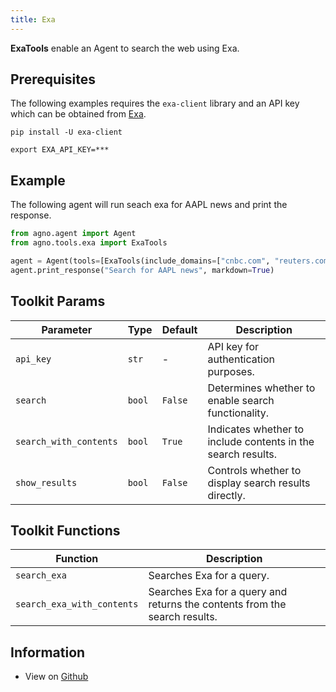 ```yaml
---
title: Exa
---
```


**ExaTools** enable an Agent to search the web using Exa.

## Prerequisites

The following examples requires the `exa-client` library and an API key which can be obtained from [Exa](https://exa.ai).

```shell
pip install -U exa-client
```

```shell
export EXA_API_KEY=***
```

## Example

The following agent will run seach exa for AAPL news and print the response.

```python cookbook/tools/exa_tools.py
from agno.agent import Agent
from agno.tools.exa import ExaTools

agent = Agent(tools=[ExaTools(include_domains=["cnbc.com", "reuters.com", "bloomberg.com"])], show_tool_calls=True)
agent.print_response("Search for AAPL news", markdown=True)
```

## Toolkit Params

| Parameter | Type | Default | Description |
|-----------|------|---------|-------------|
| `api_key` | `str` | - | API key for authentication purposes. |
| `search` | `bool` | `False` | Determines whether to enable search functionality. |
| `search_with_contents` | `bool` | `True` | Indicates whether to include contents in the search results. |
| `show_results` | `bool` | `False` | Controls whether to display search results directly. |

## Toolkit Functions

| Function | Description |
|----------|-------------|
| `search_exa` | Searches Exa for a query. |
| `search_exa_with_contents` | Searches Exa for a query and returns the contents from the search results. |

## Information

- View on [Github](https://github.com/phidatahq/agno/blob/main/libs/agno/agno/tools/exa.py)
